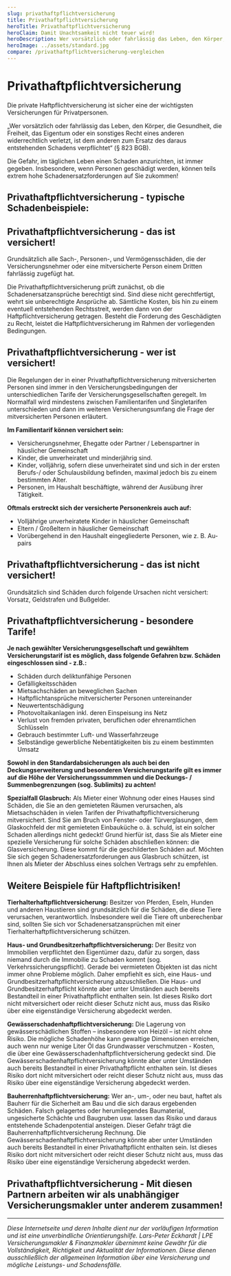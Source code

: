 ```yaml
---
slug: privathaftpflichtversicherung
title: Privathaftpflichtversicherung
heroTitle: Privathaftpflichtversicherung
heroClaim: Damit Unachtsamkeit nicht teuer wird!
heroDescription: Wer vorsätzlich oder fahrlässig das Leben, den Körper, die Gesundheit, die Freiheit, das Eigentum oder ein sonstiges Recht eines anderen widerrechtlich verletzt, ist dem anderen zum Ersatz des daraus entstehenden Schadens verpflichtet. (§823 BGB)
heroImage: ../assets/standard.jpg
compare: /privathaftpflichtversicherung-vergleichen
---
```


<ProvenExpert />

# Privathaftpflichtversicherung

Die private Haftpflichtversicherung ist sicher eine der wichtigsten Versicherungen für Privatpersonen.

„Wer vorsätzlich oder fahrlässig das Leben, den Körper, die Gesundheit, die Freiheit, das Eigentum oder ein sonstiges Recht eines anderen widerrechtlich verletzt, ist dem anderen zum Ersatz des daraus entstehenden Schadens verpflichtet“ (§ 823 BGB).

Die Gefahr, im täglichen Leben einen Schaden anzurichten, ist immer gegeben. Insbesondere, wenn Personen geschädigt werden, können teils extrem hohe Schadenersatzforderungen auf Sie zukommen!

## Privathaftpflichtversicherung - typische Schadenbeispiele:

<ExamplesBox>
	<Example
		title="Knapp vorbei und trotzdem getroffen!"
		description="Ein Familienvater schoss im Garten, beim Fußballspielen mit seinen Kindern, in Richtung Tor - jedoch leider knapp daneben. Das Gewächshaus des Nachbarn wurde vom Fußball durchschlagen, die Scheiben zerbrachen. Die Schadenhöhe wurde auf 520 € geschätzt."
		number="01"
	/>
    <Example
		title="Schnell unterwegs, leider unaufmerksam!"
		description="Ein Radfahrer fuhr mit hohem Tempo. Die Fußgängerin, welche seinen Weg kreuzte, bemerkte er zu spät. Für das gebrochene Handgelenk und strak geprellte Knie machte die Fußgängerin Schmerzensgeld und Verdienstausfall geltend. Gemeinsam mit den Regressforderungen der Krankenkasse für die Behandlungskosten ergab sich eine geschätzte Schadenhöhe von ca. 16.300 €."
		number="02"
	/>
    <Example
		title="Der Klassiker: Rotwein auf dem teuren Teppich!"
		description="Ein gutes Abendessens unter Freunden. Zum guten Essen gab es ein Glas Rotwein, welches dem Gast aus der Hand fiel. Der heller Teppich wurde durch die Rotweinfleck stark in Mitleidenschaft gezogen. Immerhin konnte die Fleck, mit Hilfe einer Spezialreinigung, entfernt werden. Die Kosten für die Spezialreinigung beliefen sich auf ca. 220 €."
		number="03"
	/>
    <Example
		title="Rauchen am Wald - mit brennenden Folgen!"
		description="Leider warf eine Dame unachtsam, Während eines Waldspaziergangs, eine brennende Zigarette einfach weg. Der durch durch die glühende Zigarette entfachte Waldbrand, erforderte umfangreiche Löscharbeiten der verschiedener örtlicher Feuerwehren. Die Dame wurde außerdem zur Übernahme der Kosten für die Wiederaufforstung des Waldes verpflichtet. Geschätzte Gesamtschadenhöhe: 52.500 Euro."
		number="04"
	/>
    <Example
		title="Dauerhafte Schädigung beim Skifahren!"
		description="Während des Winterurlaubs kam es beim Abfahrtski zu einem folgenschweren Zusammenstoss. Der verantwortliche Skifahrer übersah bei zu rascher Abfahrt die vor ihm fahrende Skifahrerin. Bergrettung, mehrere Wochen Krankenhaus und die zurückbleibenden Unfallschäden bei der Skifahrerin ergaben eine geschätzte Schadenhöhe von über 130.000 Euro."
		number="05"
	/>
	    <Example
		title="Glückwunsch mit schmerzhaften Folgen!"
		description="Während der gemeinsamen Mittagspause unter alten Bekannten kam die neue Beförderung zur Sprache. Mit dem freundschaftlich anerkennden Klaps auf die Schulter hatte der Beförderte wohl nicht gerechnet und fiel die Treppe herunter. Schmerzensgeld und Verdienstausfall, sowie die Regressforderungen der Krankenkasse summierten sich auf geschätzte 20.000 Euro."
		number="06"
	/>
</ExamplesBox>

<ContactAndCompareBox />

## Privathaftpflichtversicherung - das ist versichert!

Grundsätzlich alle Sach-, Personen-, und Vermögensschäden, die der Versicherungsnehmer oder eine mitversicherte Person einem Dritten fahrlässig zugefügt hat.

Die Privathaftpflichtversicherung prüft zunächst, ob die Schadenersatzansprüche berechtigt sind. Sind diese nicht gerechtfertigt, wehrt sie unberechtigte Ansprüche ab. Sämtliche Kosten, bis hin zu einem eventuell entstehenden Rechtsstreit, werden dann von der Haftpflichtversicherung getragen. Besteht die Forderung des Geschädigten zu Recht, leistet die Haftpflichtversicherung im Rahmen der vorliegenden Bedingungen.

## Privathaftpflichtversicherung - wer ist versichert!

Die Regelungen der in einer Privathaftpflichtversicherung mitversicherten Personen sind immer in den Versicherungsbedingungen der unterschiedlichen Tarife der Versicherungsgesellschaften geregelt. Im Normalfall wird mindestens zwischen Familientarifen und Singletarifen unterschieden und dann im weiteren Versicherungsumfang die Frage der mitversicherten Personen erläutert.

**Im Familientarif können versichert sein:**

- Versicherungsnehmer, Ehegatte oder Partner / Lebenspartner in häuslicher Gemeinschaft
- Kinder, die unverheiratet und minderjährig sind.
- Kinder, volljährig, sofern diese unverheiratet sind und sich in der ersten Berufs-/ oder Schulausbildung befinden, maximal jedoch bis zu einem bestimmten Alter.
- Personen, im Haushalt beschäftigte, während der Ausübung ihrer Tätigkeit.

**Oftmals erstreckt sich der versicherte Personenkreis auch auf:**

- Volljährige unverheiratete Kinder in häuslicher Gemeinschaft
- Eltern / Großeltern in häuslicher Gemeinschaft
- Vorübergehend in den Haushalt eingegliederte Personen, wie z. B. Au-pairs

## Privathaftpflichtversicherung - das ist nicht versichert!

Grundsätzlich sind Schäden durch folgende Ursachen nicht versichert: Vorsatz, Geldstrafen und Bußgelder.

## Privathaftpflichtversicherung - besondere Tarife!

**Je nach gewählter Versicherungsgesellschaft und gewähltem Versicherungstarif ist es möglich, dass folgende Gefahren bzw. Schäden eingeschlossen sind - z.B.:**

- Schäden durch deliktunfähige Personen
- Gefälligkeitsschäden
- Mietsachschäden an beweglichen Sachen
- Haftpflichtansprüche mitversicherter Personen untereinander
- Neuwertentschädigung
- Photovoltaikanlagen inkl. deren Einspeisung ins Netz
- Verlust von fremden privaten, beruflichen oder ehrenamtlichen Schlüsseln
- Gebrauch bestimmter Luft- und Wasserfahrzeuge
- Selbständige gewerbliche Nebentätigkeiten bis zu einem bestimmten Umsatz

**Sowohl in den Standardabsicherungen als auch bei den Deckungserweiterung und besonderen Versicherungstarife gilt es immer auf die Höhe der Versicherungssummmen und die Deckungs- / Summenbegrenzungen (sog. Sublimits) zu achten!**

<ContactAndCompareBox />

**Spezialfall Glasbruch:** Als Mieter einer Wohnung oder eines Hauses sind Schäden, die Sie an den gemieteten Räumen verursachen, als Mietsachschäden in vielen Tarifen der Privathaftpflichtversicherung mitversichert. Sind Sie am Bruch von Fenster- oder Türverglasungen, dem Glaskochfeld der mit gemieteten Einbauküche o. ä. schuld, ist ein solcher Schaden allerdings nicht gedeckt! Grund hierfür ist, dass Sie als Mieter eine spezielle Versicherung für solche Schäden abschließen können: die Glasversicherung. Diese kommt für die geschilderten Schäden auf. Möchten Sie sich gegen Schadenersatzforderungen aus Glasbruch schützen, ist Ihnen als Mieter der Abschluss eines solchen Vertrags sehr zu empfehlen.

## Weitere Beispiele für Haftpflichtrisiken!

**Tierhalterhaftpflichtversicherung:** Besitzer von Pferden, Eseln, Hunden und anderen Haustieren sind grundsätzlich für die Schäden, die diese Tiere verursachen, verantwortlich. Insbesondere weil die Tiere oft unberechenbar sind, sollten Sie sich vor Schadenersatzansprüchen mit einer Tierhalterhaftpflichtversicherung schützen.

**Haus- und Grundbesitzerhaftpflichtversicherung:** Der Besitz von Immobilien verpflichtet den Eigentümer dazu, dafür zu sorgen, dass niemand durch die Immobilie zu Schaden kommt (sog. Verkehrssicherungspflicht). Gerade bei vermieteten Objekten ist das nicht immer ohne Probleme möglich. Daher empfiehlt es sich, eine Haus- und Grundbesitzerhaftpflichtversicherung abzuschließen. Die Haus- und Grundbesitzerhaftpflicht könnte aber unter Umständen auch bereits Bestandteil in einer Privathaftpflicht enthalten sein. Ist dieses Risiko dort nicht mitversichert oder reicht dieser Schutz nicht aus, muss das Risiko über eine eigenständige Versicherung abgedeckt werden.

**Gewässerschadenhaftpflichtversicherung:** Die Lagerung von gewässerschädlichen Stoffen – insbesondere von Heizöl – ist nicht ohne Risiko. Die mögliche Schadenhöhe kann gewaltige Dimensionen erreichen, auch wenn nur wenige Liter Öl das Grundwasser verschmutzen - Kosten, die über eine Gewässerschadenhaftpflichtversicherung gedeckt sind. Die Gewässerschadenhaftpflichtversicherung könnte aber unter Umständen auch bereits Bestandteil in einer Privathaftpflicht enthalten sein. Ist dieses Risiko dort nicht mitversichert oder reicht dieser Schutz nicht aus, muss das Risiko über eine eigenständige Versicherung abgedeckt werden.

**Bauherrenhaftpflichtversicherung:** Wer an-, um-, oder neu baut, haftet als Bauherr für die Sicherheit am Bau und die sich daraus ergebenden Schäden. Falsch gelagertes oder herumliegendes Baumaterial, ungesicherte Schächte und Baugruben usw. lassen das Risiko und daraus entstehende Schadenpotential ansteigen. Dieser Gefahr trägt die Bauherrenhaftpflichtversicherung Rechnung. Die Gewässerschadenhaftpflichtversicherung könnte aber unter Umständen auch bereits Bestandteil in einer Privathaftpflicht enthalten sein. Ist dieses Risiko dort nicht mitversichert oder reicht dieser Schutz nicht aus, muss das Risiko über eine eigenständige Versicherung abgedeckt werden.

<ContactAndCompareBox />
<ProvenExpert />

## Privathaftpflichtversicherung - Mit diesen Partnern arbeiten wir als unabhängiger Versicherungsmakler unter anderem zusammen!
<InsurancesBox title='Sachversicherungsgesellschaften'/>

---

_Diese Internetseite und deren Inhalte dient nur der vorläufigen Information und ist eine unverbindliche Orientierungshilfe. Lars-Peter Eckhardt | LPE Versicherungsmakler & Finanzmakler übernimmt keine Gewähr für die Vollständigkeit,
Richtigkeit und Aktualität der Informationen. Diese dienen ausschließlich der allgemeinen Information über eine Versicherung und mögliche Leistungs- und Schadensfälle._